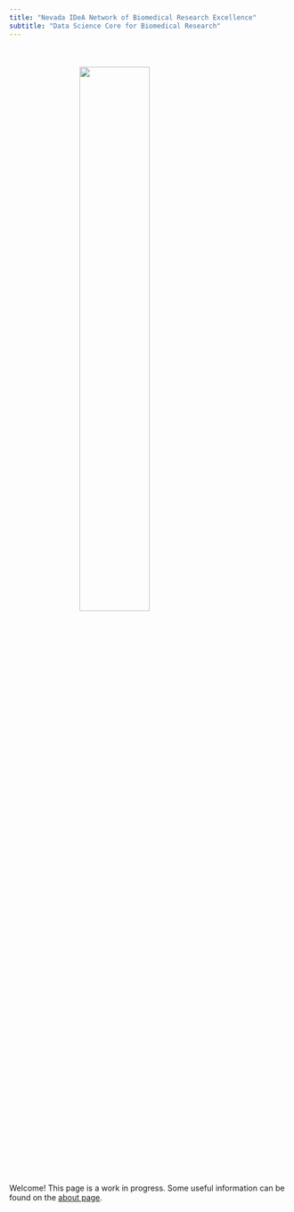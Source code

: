 ```yaml
---
title: "Nevada IDeA Network of Biomedical Research Excellence"
subtitle: "Data Science Core for Biomedical Research"
---
```


<div style="width: 100%;">
  <img src="img/NVINBRE-logo.jpg" 
   style="margin: 50px auto; width: 50%; display: block; max-width: 500px;">
</div>

Welcome! This page is a work in progress. Some useful information can be found on the [about page](about.html).

